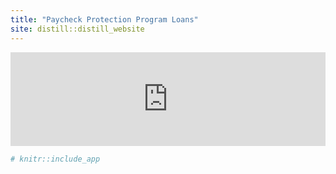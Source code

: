 ```yaml
---
title: "Paycheck Protection Program Loans"
site: distill::distill_website
---
```


<script type="text/javascript" src="https://cdnjs.cloudflare.com/ajax/libs/iframe-resizer/3.5.16/iframeResizer.min.js"></script>
<style>
  iframe {
    min-width: 100%;
  }
</style>
<iframe id="myIframe" src="https://ambitious.shinyapps.io/paycheck-protection-search/" scrolling="no" frameborder="no"></iframe>
<script>
  iFrameResize({
    heightCalculationMethod: 'taggedElement'
  });
</script>



```r

# knitr::include_app
```







